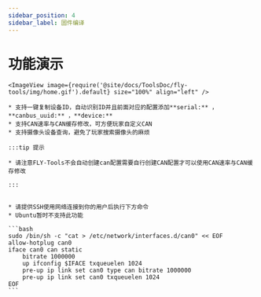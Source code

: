 ```yaml
---
sidebar_position: 4
sidebar_label: 固件编译
---
```




# 功能演示

    <ImageView image={require('@site/docs/ToolsDoc/fly-tools/img/home.gif').default} size="100%" align="left" />

    * 支持一键复制设备ID，自动识别ID并且前面对应的配置添加**serial:** ，**canbus_uuid:** ，**device:**
    * 支持CAN速率与CAN缓存修改，可方便玩家自定义CAN
    * 支持摄像头设备查询，避免了玩家搜索摄像头的麻烦

    :::tip 提示

    * 请注意FLY-Tools不会自动创建can配置需要自行创建CAN配置才可以使用CAN速率与CAN缓存修改

    :::


    * 请提供SSH使用网络连接到你的用户后执行下方命令
    * Ubuntu暂时不支持此功能

    ```bash
    sudo /bin/sh -c "cat > /etc/network/interfaces.d/can0" << EOF
    allow-hotplug can0
    iface can0 can static
        bitrate 1000000
        up ifconfig $IFACE txqueuelen 1024
        pre-up ip link set can0 type can bitrate 1000000
        pre-up ip link set can0 txqueuelen 1024
    EOF
    ```

